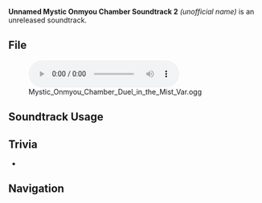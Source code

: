 {{Soundtrack Infobox
|type       = Unreleased Soundtracks
|audio      = Mystic Onmyou Chamber Duel in the Mist Var.ogg
}}
'''Unnamed Mystic Onmyou Chamber Soundtrack 2''' ''(unofficial name)'' is an unreleased soundtrack.

==File==
[[File:Mystic Onmyou Chamber Duel in the Mist Var.ogg|600px]]

==Soundtrack Usage==
{{Soundtrack Usage
|eventgameplay = Mystic Onmyou Chamber;;Fayz Trials/2024-03-22//stage #2
}}

==Trivia==
* {{Transclude|Duel in the Mist|InazumaCombat2|section=1}}

==Navigation==
{{Soundtrack Navbox|Unreleased}}